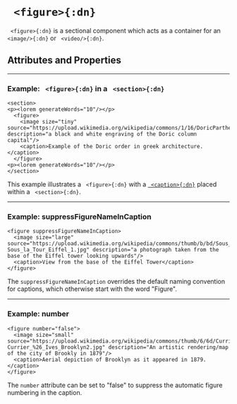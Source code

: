 


# ` <figure>{:dn}`


` <figure>{:dn}` is a sectional component which acts as a container for an <ref uri="doenet:doenetID=_Y9rAqRFFOPw6BphJ5eErY">` <image/>{:dn}`</ref> or <ref uri="doenet:doenetId=_RP5aszii4otUF2WeWeZdF">` <video/>{:dn}`</ref>.

## Attributes and Properties 
 <AttrDisplay name='figure'/> 
 <PropDisplay name='figure'/>


---

### Example: ` <figure>{:dn}` in a ` <section>{:dn}`


```doenet-editor-horiz
<section>
<p><lorem generateWords="10"/></p>
  <figure>
    <image size="tiny" source="https://upload.wikimedia.org/wikipedia/commons/1/16/DoricParthenon.jpg" description="a black and white engraving of the Doric column capital"/>
    <caption>Example of the Doric order in greek architecture.</caption>
  </figure>
<p><lorem generateWords="10"/></p>
</section>
```



This example illustrates a ` <figure>{:dn}` with a [` <caption>{:dn}`](caption.mdx) placed within a ` <section>{:dn}`.



---

### Example: suppressFigureNameInCaption


```doenet-editor-horiz
<figure suppressFigureNameInCaption>
  <image size="large" source="https://upload.wikimedia.org/wikipedia/commons/thumb/b/bd/Sous_la_Tour_Eiffel_1.jpg/640px-Sous_la_Tour_Eiffel_1.jpg" description="a photograph taken from the base of the Eiffel tower looking upwards"/>
  <caption>View from the base of the Eiffel Tower</caption>
</figure>
```



The `suppressFigureNameInCaption` overrides the default naming convention for captions, which otherwise start with the word "Figure".



---

### Example: number


```doenet-editor-horiz
<figure number="false">
  <image size="small" source="https://upload.wikimedia.org/wikipedia/commons/thumb/6/6d/Currier_%26_Ives_Brooklyn2.jpg/640px-Currier_%26_Ives_Brooklyn2.jpg" description="An artistic rendering/map of the city of Brookly in 1879"/>
  <caption>Aerial depiction of Brooklyn as it appeared in 1879.</caption>
</figure>
```



The `number`
attribute can be set to "false" to suppress the automatic figure
numbering in the caption.


